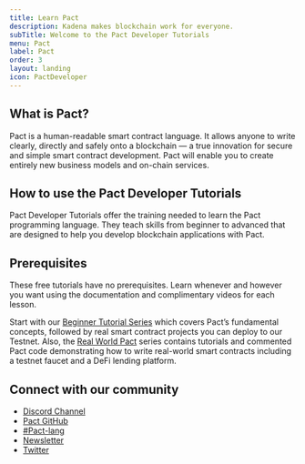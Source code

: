 ```yaml
---
title: Learn Pact
description: Kadena makes blockchain work for everyone.
subTitle: Welcome to the Pact Developer Tutorials
menu: Pact
label: Pact
order: 3
layout: landing
icon: PactDeveloper
---
```


## What is Pact?

Pact is a human-readable smart contract language. It allows anyone to write clearly, directly and safely onto a
blockchain — a true innovation for secure and simple smart contract development. Pact will enable you to create entirely
new business models and on-chain services.

## How to use the Pact Developer Tutorials

Pact Developer Tutorials offer the training needed to learn the Pact programming language. They teach skills from
beginner to advanced that are designed to help you develop blockchain applications with Pact.

## Prerequisites

These free tutorials have no prerequisites. Learn whenever and however you want using the documentation and
complimentary videos for each lesson.

Start with our [Beginner Tutorial Series](/docs/pact/beginner) which covers Pact’s fundamental concepts, followed by
real smart contract projects you can deploy to our Testnet. Also, the
[Real World Pact](https://github.com/thomashoneyman/real-world-pact) series contains tutorials and commented Pact code
demonstrating how to write real-world smart contracts including a testnet faucet and a DeFi lending platform.

## Connect with our community

- [Discord Channel](https://discord.gg/Z2fq23YJgg)
- [Pact GitHub](https://github.com/kadena-io/pact)
- [#Pact-lang](https://stackoverflow.com/search?q=pact-lang)
- [Newsletter](https://kadena.io/subscribe/)
- [Twitter](https://twitter.com/kadena_io)
